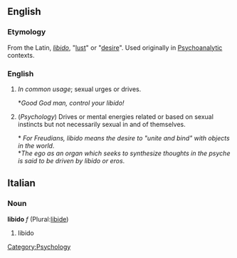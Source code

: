 ==English==

===Etymology===
From the Latin, ''[[libido]]'', "[[lust]]" or "[[desire]]". Used originally in [[Psychoanalytic]] contexts.

===English===
# ''In common usage''; sexual urges or drives.
#;*''Good God man, control your libido!''
# (''Psychology'') Drives or mental energies related or based on sexual instincts but not necessarily sexual in and of themselves.
#;* ''For Freudians, libido means the desire to "unite and bind" with objects in the world''.
#;*''The ego as an organ which seeks to synthesize thoughts in the psyche is said to be driven by libido or eros''.   

==Italian==
===Noun===
'''libido''' ''f'' (Plural:[[libide]])

# libido

[[Category:Psychology]]